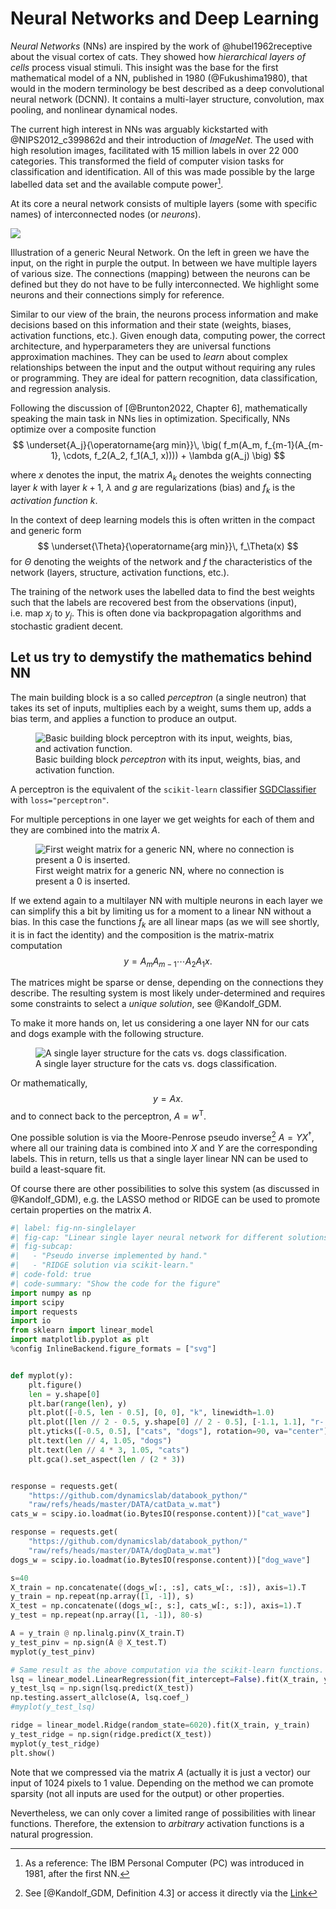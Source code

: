 # Neural Networks and Deep Learning {.unnumbered}

_Neural Networks_ (NNs) are inspired by the work of @hubel1962receptive about the visual cortex of cats.
They showed how _hierarchical layers of cells_ process visual stimuli.
This insight was the base for the first mathematical model of a NN, published in 1980 (@Fukushima1980), that would in the modern terminology be best described as a deep convolutional neural network (DCNN).
It contains a multi-layer structure, convolution, max pooling, and nonlinear dynamical nodes.

The current high interest in NNs was arguably kickstarted with @NIPS2012_c399862d and their introduction of _ImageNet_.
The used with high resolution images, facilitated with 15 million labels in over 22 000 categories.
This transformed the field of computer vision tasks for classification and identification.
All of this was made possible by the large labelled data set and the available compute power[^1].

At its core a neural network consists of multiple layers (some with specific names) of interconnected nodes (or _neurons_).

:::: {#fig-nn-generic}

![](../_assets/nn/generic_nn)

Illustration of a generic Neural Network. On the left in green we have the input, on the right in purple the output. In between we have multiple layers of various size.
The connections (mapping) between the neurons can be defined but they do not have to be fully interconnected. We highlight some neurons and their connections simply for reference.
::::

Similar to our view of the brain, the neurons process information and make decisions based on this information and their state (weights, biases, activation functions, etc.).
Given enough data, computing power, the correct architecture, and hyperparameters they are universal functions approximation machines.
They can be used to _learn_ about complex relationships between the input and the output without requiring any rules or programming.
They are ideal for pattern recognition, data classification, and regression analysis.

Following the discussion of [@Brunton2022, Chapter 6], mathematically speaking the main task in NNs lies in optimization.
Specifically, NNs optimize over a composite function 
$$
\underset{A_j}{\operatorname{arg min}}\, \big( f_m(A_m, f_{m-1}(A_{m-1}, \cdots, f_2(A_2, f_1(A_1, x)))) + \lambda g(A_j) \big)
$$

where $x$ denotes the input, the matrix $A_k$ denotes the weights connecting layer $k$ with layer $k+1$, $\lambda$ and $g$ are regularizations (bias) and $f_k$ is the _activation function_ $k$. 

In the context of deep learning models this is often written in the compact and generic form
$$
\underset{\Theta}{\operatorname{arg min}}\, f_\Theta(x)
$$
for $\Theta$ denoting the weights of the network and $f$ the characteristics of the network (layers, structure, activation functions, etc.).

The training of the network uses the labelled data to find the best weights such that the labels are recovered best from the observations (input), i.e. map $x_j$ to $y_j$. 
This is often done via backpropagation algorithms and stochastic gradient decent. 

## Let us try to demystify the mathematics behind NN

The main building block is a so called _perceptron_ (a single neutron) that takes its set of inputs, multiplies each by a weight, sums them up, adds a bias term, and applies a function to produce an output.

![Basic building block _perceptron_ with its input, weights, bias, and activation function.](../_assets/nn/perceptron){#fig-nn-perceptron}

::: {.callout-note}
A perceptron is the equivalent of the `scikit-learn` classifier [SGDClassifier](https://scikit-learn.org/stable/modules/generated/sklearn.linear_model.SGDClassifier.html) with `loss="perceptron"`.
:::

For multiple perceptions in one layer we get weights for each of them and they are combined into the matrix $A$.

![First weight matrix for a generic NN, where no connection is present a 0 is inserted.](../_assets/nn/generic_matrices_dims){#fig-nn-metrices_dims}

If we extend again to a multilayer NN with multiple neurons in each layer we can simplify this a bit by limiting us for a moment to a linear NN without a bias.
In this case the functions $f_k$ are all linear maps (as we will see shortly, it is in fact the identity) and the composition is the matrix-matrix computation
$$
y = A_m A_{m-1} \cdots A_2 A_1 x.
$$

The matrices might be sparse or dense, depending on the connections they describe.
The resulting system is most likely under-determined and requires some constraints to select a _unique solution_, see @Kandolf_GDM.

To make it more hands on, let us considering a one layer NN for our cats and dogs example with the following structure.

![A single layer structure for the cats vs. dogs classification.](../_assets/nn/cats_vs_dogs){#fig-nn-cvd}

Or mathematically,
$$
y = A x.
$$
and to connect back to the perceptron, $A = w^\mathsf{T}$.

One possible solution is via the Moore-Penrose pseudo inverse[^pinv] $A = Y X^\dagger$, where all our training data is combined into $X$ and $Y$ are the corresponding labels.
This in return, tells us that a single layer linear NN can be used to build a least-square fit.

Of course there are other possibilities to solve this system (as discussed in @Kandolf_GDM), e.g. the LASSO method or RIDGE can be used to promote certain properties on the matrix $A$.

```python
#| label: fig-nn-singlelayer
#| fig-cap: "Linear single layer neural network for different solutions of the resulting system."
#| fig-subcap: 
#|   - "Pseudo inverse implemented by hand."
#|   - "RIDGE solution via scikit-learn."
#| code-fold: true
#| code-summary: "Show the code for the figure"
import numpy as np
import scipy
import requests
import io
from sklearn import linear_model
import matplotlib.pyplot as plt
%config InlineBackend.figure_formats = ["svg"]


def myplot(y):
    plt.figure()
    len = y.shape[0]
    plt.bar(range(len), y)
    plt.plot([-0.5, len - 0.5], [0, 0], "k", linewidth=1.0)
    plt.plot([len // 2 - 0.5, y.shape[0] // 2 - 0.5], [-1.1, 1.1], "r-.", linewidth=3)
    plt.yticks([-0.5, 0.5], ["cats", "dogs"], rotation=90, va="center")
    plt.text(len // 4, 1.05, "dogs")
    plt.text(len // 4 * 3, 1.05, "cats")
    plt.gca().set_aspect(len / (2 * 3))


response = requests.get(
    "https://github.com/dynamicslab/databook_python/"
    "raw/refs/heads/master/DATA/catData_w.mat")
cats_w = scipy.io.loadmat(io.BytesIO(response.content))["cat_wave"]

response = requests.get(
    "https://github.com/dynamicslab/databook_python/"
    "raw/refs/heads/master/DATA/dogData_w.mat")
dogs_w = scipy.io.loadmat(io.BytesIO(response.content))["dog_wave"]

s=40
X_train = np.concatenate((dogs_w[:, :s], cats_w[:, :s]), axis=1).T
y_train = np.repeat(np.array([1, -1]), s)
X_test = np.concatenate((dogs_w[:, s:], cats_w[:, s:]), axis=1).T
y_test = np.repeat(np.array([1, -1]), 80-s)

A = y_train @ np.linalg.pinv(X_train.T)
y_test_pinv = np.sign(A @ X_test.T)
myplot(y_test_pinv)

# Same result as the above computation via the scikit-learn functions.
lsq = linear_model.LinearRegression(fit_intercept=False).fit(X_train, y_train)
y_test_lsq = np.sign(lsq.predict(X_test))
np.testing.assert_allclose(A, lsq.coef_)
#myplot(y_test_lsq)

ridge = linear_model.Ridge(random_state=6020).fit(X_train, y_train)
y_test_ridge = np.sign(ridge.predict(X_test))
myplot(y_test_ridge)
plt.show()
```

Note that we compressed via the matrix $A$ (actually it is just a vector) our input of 1024 pixels to 1 value.
Depending on the method we can promote sparsity (not all inputs are used for the output) or other properties. 

Nevertheless, we can only cover a limited range of possibilities with linear functions.
Therefore, the extension to _arbitrary_ activation functions is a natural progression. 


[^1]: As a reference: The IBM Personal Computer (PC) was introduced in 1981, after the first NN.
[^pinv]: See [@Kandolf_GDM, Definition 4.3] or access it directly via the [Link](https://kandolfp.github.io/MECH-M-DUAL-1-DBM/matrixdc/svd.html#def-pinv)